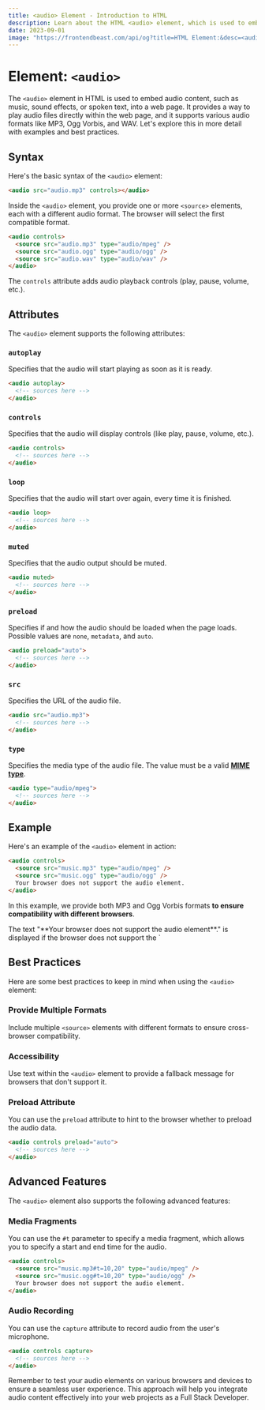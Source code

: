 ```yaml
---
title: <audio> Element - Introduction to HTML
description: Learn about the HTML <audio> element, which is used to embed audio content in a document.
date: 2023-09-01
image: "https://frontendbeast.com/api/og?title=HTML Element:&desc=<audio> - Introduction to HTML"
---
```



# Element: `<audio>`

The `<audio>` element in HTML is used to embed audio content, such as music, sound effects, or spoken text, into a web page. It provides a way to play audio files directly within the web page, and it supports various audio formats like MP3, Ogg Vorbis, and WAV. Let's explore this in more detail with examples and best practices.

## Syntax

Here's the basic syntax of the `<audio>` element:

```html
<audio src="audio.mp3" controls></audio>
```

Inside the `<audio>` element, you provide one or more `<source>` elements, each with a different audio format. The browser will select the first compatible format.

```html {2-4}
<audio controls>
  <source src="audio.mp3" type="audio/mpeg" />
  <source src="audio.ogg" type="audio/ogg" />
  <source src="audio.wav" type="audio/wav" />
</audio>
```

The `controls` attribute adds audio playback controls (play, pause, volume, etc.).

## Attributes

The `<audio>` element supports the following attributes:

### `autoplay`

Specifies that the audio will start playing as soon as it is ready.

```html
<audio autoplay>
  <!-- sources here -->
</audio>
```

### `controls`

Specifies that the audio will display controls (like play, pause, volume, etc.).

```html
<audio controls>
  <!-- sources here -->
</audio>
```

### `loop`

Specifies that the audio will start over again, every time it is finished.

```html
<audio loop>
  <!-- sources here -->
</audio>
```

### `muted`

Specifies that the audio output should be muted.

```html
<audio muted>
  <!-- sources here -->
</audio>
```

### `preload`

Specifies if and how the audio should be loaded when the page loads. Possible values are `none`, `metadata`, and `auto`.

```html
<audio preload="auto">
  <!-- sources here -->
</audio>
```

### `src`

Specifies the URL of the audio file.

```html
<audio src="audio.mp3">
  <!-- sources here -->
</audio>
```

### `type`

Specifies the media type of the audio file. The value must be a valid [**MIME type**](https://developer.mozilla.org/en-US/docs/Web/HTTP/Basics_of_HTTP/MIME_types).

```html
<audio type="audio/mpeg">
  <!-- sources here -->
</audio>
```

## Example

Here's an example of the `<audio>` element in action:

```html
<audio controls>
  <source src="music.mp3" type="audio/mpeg" />
  <source src="music.ogg" type="audio/ogg" />
  Your browser does not support the audio element.
</audio>
```

In this example, we provide both MP3 and Ogg Vorbis formats **to ensure compatibility with different browsers**.

<Callout emoji="💡" type="info">
  The text "**Your browser does not support the audio element**." is displayed if the browser does not support the `<audio>` element.
</Callout>

## Best Practices

Here are some best practices to keep in mind when using the `<audio>` element:

### Provide Multiple Formats

Include multiple `<source>` elements with different formats to ensure cross-browser compatibility.

### Accessibility

Use text within the `<audio>` element to provide a fallback message for browsers that don't support it.

### Preload Attribute

You can use the `preload` attribute to hint to the browser whether to preload the audio data.

```html
<audio controls preload="auto">
  <!-- sources here -->
</audio>
```

## Advanced Features

The `<audio>` element also supports the following advanced features:

### Media Fragments

You can use the `#t` parameter to specify a media fragment, which allows you to specify a start and end time for the audio.

```html
<audio controls>
  <source src="music.mp3#t=10,20" type="audio/mpeg" />
  <source src="music.ogg#t=10,20" type="audio/ogg" />
  Your browser does not support the audio element.
</audio>
```

### Audio Recording

You can use the `capture` attribute to record audio from the user's microphone.

```html
<audio controls capture>
  <!-- sources here -->
</audio>
```

Remember to test your audio elements on various browsers and devices to ensure a seamless user experience. This approach will help you integrate audio content effectively into your web projects as a Full Stack Developer.
